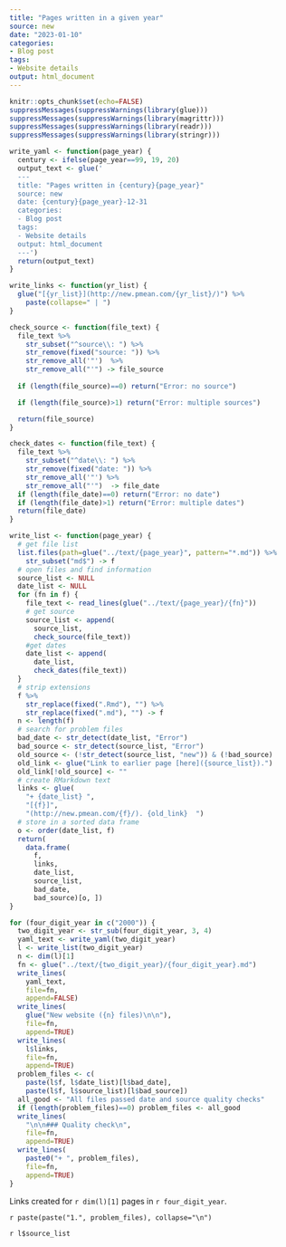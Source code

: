 ```yaml
---
title: "Pages written in a given year"
source: new
date: "2023-01-10"
categories:
- Blog post
tags:
- Website details
output: html_document
---
```


```r
knitr::opts_chunk$set(echo=FALSE)
suppressMessages(suppressWarnings(library(glue)))
suppressMessages(suppressWarnings(library(magrittr)))
suppressMessages(suppressWarnings(library(readr)))
suppressMessages(suppressWarnings(library(stringr)))
```

```r
write_yaml <- function(page_year) {
  century <- ifelse(page_year==99, 19, 20)
  output_text <- glue('
  ---
  title: "Pages written in {century}{page_year}"
  source: new
  date: {century}{page_year}-12-31
  categories:
  - Blog post
  tags:
  - Website details
  output: html_document
  ---')
  return(output_text)
}
```

```r
write_links <- function(yr_list) {
  glue("[{yr_list}](http://new.pmean.com/{yr_list}/)") %>%
    paste(collapse=" | ")
}
```

```r
check_source <- function(file_text) {
  file_text %>%
    str_subset("^source\\: ") %>%
    str_remove(fixed("source: ")) %>%
    str_remove_all('"')  %>%
    str_remove_all("'") -> file_source
  
  if (length(file_source)==0) return("Error: no source")

  if (length(file_source)>1) return("Error: multiple sources")

  return(file_source)
}
```

```r
check_dates <- function(file_text) {
  file_text %>%
    str_subset("^date\\: ") %>%
    str_remove(fixed("date: ")) %>%
    str_remove_all('"') %>%
    str_remove_all("'")  -> file_date
  if (length(file_date)==0) return("Error: no date")
  if (length(file_date)>1) return("Error: multiple dates")
  return(file_date)
}
```

```r
write_list <- function(page_year) {
  # get file list
  list.files(path=glue("../text/{page_year}", pattern="*.md")) %>%
    str_subset("md$") -> f
  # open files and find information
  source_list <- NULL
  date_list <- NULL
  for (fn in f) {
    file_text <- read_lines(glue("../text/{page_year}/{fn}"))
    # get source
    source_list <- append(
      source_list,
      check_source(file_text))
    #get dates
    date_list <- append(
      date_list,
      check_dates(file_text))
  }
  # strip extensions
  f %>%
    str_replace(fixed(".Rmd"), "") %>%
    str_replace(fixed(".md"), "") -> f
  n <- length(f)
  # search for problem files
  bad_date <- str_detect(date_list, "Error")
  bad_source <- str_detect(source_list, "Error")
  old_source <- (!str_detect(source_list, "new")) & (!bad_source)
  old_link <- glue("Link to earlier page [here]({source_list}).")
  old_link[!old_source] <- ""
  # create RMarkdown text
  links <- glue(
    "+ {date_list} ",
    "[{f}]",
    "(http://new.pmean.com/{f}/). {old_link}  ")
  # store in a sorted data frame
  o <- order(date_list, f)
  return(
    data.frame(
      f, 
      links,
      date_list,
      source_list,
      bad_date,
      bad_source)[o, ])
}
```

```r
for (four_digit_year in c("2000")) {
  two_digit_year <- str_sub(four_digit_year, 3, 4)
  yaml_text <- write_yaml(two_digit_year)
  l <- write_list(two_digit_year)
  n <- dim(l)[1]
  fn <- glue("../text/{two_digit_year}/{four_digit_year}.md")
  write_lines(
    yaml_text, 
    file=fn,
    append=FALSE)
  write_lines(
    glue("New website ({n} files)\n\n"),
    file=fn,
    append=TRUE)
  write_lines(
    l$links, 
    file=fn,
    append=TRUE)
  problem_files <- c(
    paste(l$f, l$date_list)[l$bad_date],
    paste(l$f, l$source_list)[l$bad_source])
  all_good <- "All files passed date and source quality checks"
  if (length(problem_files)==0) problem_files <- all_good
  write_lines(
    "\n\n### Quality check\n",
    file=fn,
    append=TRUE)
  write_lines(
    paste0("+ ", problem_files),
    file=fn,
    append=TRUE)
}
```

Links created for `r dim(l)[1]` pages in `r four_digit_year`.

`r paste(paste("1.", problem_files), collapse="\n")`

`r l$source_list`
